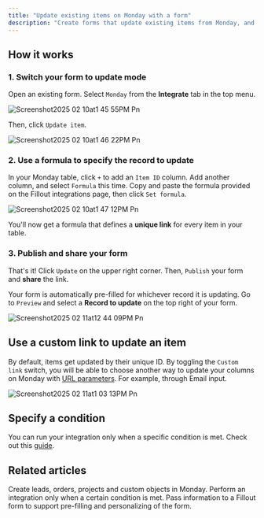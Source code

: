 ```yaml
---
title: "Update existing items on Monday with a form"
description: "Create forms that update existing items from Monday, and pre-fills fields with data from your Monday columns."
---
```


## How it works

### 1. Switch your form to update mode

Open an existing form. Select `Monday` from the **Integrate** tab in the top menu.

![Screenshot2025 02 10at1 45 55PM Pn](/images/Screenshot2025-02-10at1.45.55PM.png)

Then, click `Update item`.

![Screenshot2025 02 10at1 46 22PM Pn](/images/Screenshot2025-02-10at1.46.22PM.png)

### 2. Use a formula to specify the record to update

In your Monday table, click `+` to add an `Item ID` column. Add another column, and select `Formula` this time. Copy and paste the formula provided on the Fillout integrations page, then click `Set formula`.

![Screenshot2025 02 10at1 47 12PM Pn](/images/Screenshot2025-02-10at1.47.12PM.png)

You'll now get a formula that defines a **unique link** for every item in your table.

### 3. Publish and share your form

That's it\! Click `Update` on the upper right corner. Then, `Publish` your form and **share** the link.

Your form is automatically pre-filled for whichever record it is updating. Go to `Preview` and select a **Record to update** on the top right of your form.

![Screenshot2025 02 11at12 44 09PM Pn](/images/Screenshot2025-02-11at12.44.09PM.png)

## Use a custom link to update an item

By default, items get updated by their unique ID. By toggling the `Custom link` switch, you will be able to choose another way to update your columns on Monday with [URL parameters](https://www.notion.so/URL-Parameters-Hidden-fields-f11c3b56de8e4c7d9cccf47825ccf3c4?pvs=21). For example, through Email input.

![Screenshot2025 02 11at1 03 13PM Pn](/images/Screenshot2025-02-11at1.03.13PM.png)

## Specify a condition

You can run your integration only when a specific condition is met. Check out this [guide](https://www.notion.so/Conditional-integration-logic-180148986f5d47b981b5de5580b00169?pvs=21).

## Related articles

<CardGroup cols={3}>
  <Card title="Sync responses to Monday" icon="columns-3" iconType="regular" color="#FFC738">
Create leads, orders, projects and custom objects in Monday.
  </Card>
  <Card title="Conditional integration logic" icon="gear-complex" iconType="regular" color="#FFC738">
Perform an integration only when a certain condition is met.
  </Card>
 <Card title="URL Parameters" icon="brackets-curly" iconType="regular" color="#FFC738">
Pass information to a Fillout form to support pre-filling and personalizing of the form.
  </Card>
</CardGroup>